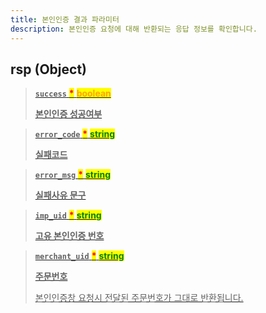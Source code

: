 ```yaml
---
title: 본인인증 결과 파라미터
description: 본인인증 요청에 대해 반환되는 응답 정보를 확인합니다.
---
```


## rsp (Object) <a href="#request_pay-rsp" id="request_pay-rsp" />

> **`success`** <mark style="color:red;">**\***</mark> <mark style="color:orange;">**boolean**</mark>
>
> **본인인증 성공여부**

> **`error_code`** <mark style="color:red;">**\***</mark> <mark style="color:green;">**string**</mark>
>
> **실패코드**

> **`error_msg`** <mark style="color:red;">**\***</mark> <mark style="color:green;">**string**</mark>
>
> **실패사유 문구**

> **`imp_uid`** <mark style="color:red;">**\***</mark> <mark style="color:green;">**string**</mark>
>
> **고유 본인인증 번호**

> **`merchant_uid`** <mark style="color:red;">**\***</mark> <mark style="color:green;">**string**</mark>
>
> **주문번호**
>
> 본인인증창 요청시 전달된 주문번호가 그대로 반환됩니다.
